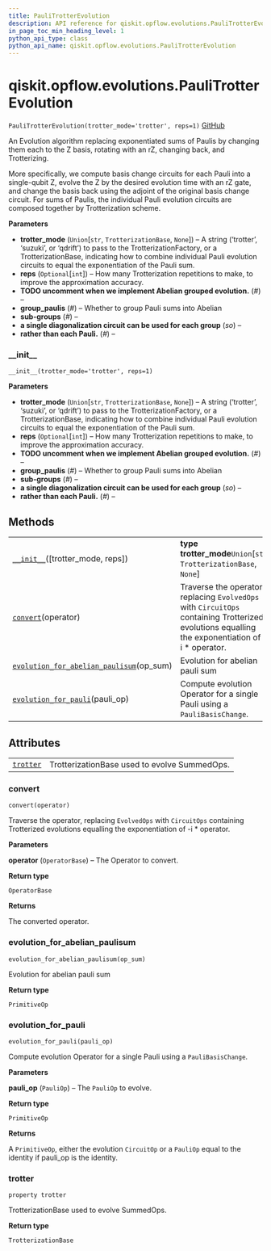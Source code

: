 ```yaml
---
title: PauliTrotterEvolution
description: API reference for qiskit.opflow.evolutions.PauliTrotterEvolution
in_page_toc_min_heading_level: 1
python_api_type: class
python_api_name: qiskit.opflow.evolutions.PauliTrotterEvolution
---
```


# qiskit.opflow\.evolutions.PauliTrotterEvolution

<span id="qiskit.opflow.evolutions.PauliTrotterEvolution" />

`PauliTrotterEvolution(trotter_mode='trotter', reps=1)` [GitHub](https://github.com/qiskit/qiskit/tree/stable/0.17/qiskit/opflow/evolutions/pauli_trotter_evolution.py "view source code")

An Evolution algorithm replacing exponentiated sums of Paulis by changing them each to the Z basis, rotating with an rZ, changing back, and Trotterizing.

More specifically, we compute basis change circuits for each Pauli into a single-qubit Z, evolve the Z by the desired evolution time with an rZ gate, and change the basis back using the adjoint of the original basis change circuit. For sums of Paulis, the individual Pauli evolution circuits are composed together by Trotterization scheme.

**Parameters**

*   **trotter\_mode** (`Union`\[`str`, `TrotterizationBase`, `None`]) – A string (‘trotter’, ‘suzuki’, or ‘qdrift’) to pass to the TrotterizationFactory, or a TrotterizationBase, indicating how to combine individual Pauli evolution circuits to equal the exponentiation of the Pauli sum.
*   **reps** (`Optional`\[`int`]) – How many Trotterization repetitions to make, to improve the approximation accuracy.
*   **TODO uncomment when we implement Abelian grouped evolution.** (*#*) –
*   **group\_paulis** (*#*) – Whether to group Pauli sums into Abelian
*   **sub-groups** (*#*) –
*   **a single diagonalization circuit can be used for each group** (*so*) –
*   **rather than each Pauli.** (*#*) –

### \_\_init\_\_

<span id="qiskit.opflow.evolutions.PauliTrotterEvolution.__init__" />

`__init__(trotter_mode='trotter', reps=1)`

**Parameters**

*   **trotter\_mode** (`Union`\[`str`, `TrotterizationBase`, `None`]) – A string (‘trotter’, ‘suzuki’, or ‘qdrift’) to pass to the TrotterizationFactory, or a TrotterizationBase, indicating how to combine individual Pauli evolution circuits to equal the exponentiation of the Pauli sum.
*   **reps** (`Optional`\[`int`]) – How many Trotterization repetitions to make, to improve the approximation accuracy.
*   **TODO uncomment when we implement Abelian grouped evolution.** (*#*) –
*   **group\_paulis** (*#*) – Whether to group Pauli sums into Abelian
*   **sub-groups** (*#*) –
*   **a single diagonalization circuit can be used for each group** (*so*) –
*   **rather than each Pauli.** (*#*) –

## Methods

|                                                                                                                                                                                                             |                                                                                                                                                   |
| ----------------------------------------------------------------------------------------------------------------------------------------------------------------------------------------------------------- | ------------------------------------------------------------------------------------------------------------------------------------------------- |
| [`__init__`](#qiskit.opflow.evolutions.PauliTrotterEvolution.__init__ "qiskit.opflow.evolutions.PauliTrotterEvolution.__init__")(\[trotter\_mode, reps])                                                    | **type trotter\_mode**`Union`\[`str`, `TrotterizationBase`, `None`]                                                                               |
| [`convert`](#qiskit.opflow.evolutions.PauliTrotterEvolution.convert "qiskit.opflow.evolutions.PauliTrotterEvolution.convert")(operator)                                                                     | Traverse the operator, replacing `EvolvedOps` with `CircuitOps` containing Trotterized evolutions equalling the exponentiation of -i \* operator. |
| [`evolution_for_abelian_paulisum`](#qiskit.opflow.evolutions.PauliTrotterEvolution.evolution_for_abelian_paulisum "qiskit.opflow.evolutions.PauliTrotterEvolution.evolution_for_abelian_paulisum")(op\_sum) | Evolution for abelian pauli sum                                                                                                                   |
| [`evolution_for_pauli`](#qiskit.opflow.evolutions.PauliTrotterEvolution.evolution_for_pauli "qiskit.opflow.evolutions.PauliTrotterEvolution.evolution_for_pauli")(pauli\_op)                                | Compute evolution Operator for a single Pauli using a `PauliBasisChange`.                                                                         |

## Attributes

|                                                                                                                               |                                              |
| ----------------------------------------------------------------------------------------------------------------------------- | -------------------------------------------- |
| [`trotter`](#qiskit.opflow.evolutions.PauliTrotterEvolution.trotter "qiskit.opflow.evolutions.PauliTrotterEvolution.trotter") | TrotterizationBase used to evolve SummedOps. |

### convert

<span id="qiskit.opflow.evolutions.PauliTrotterEvolution.convert" />

`convert(operator)`

Traverse the operator, replacing `EvolvedOps` with `CircuitOps` containing Trotterized evolutions equalling the exponentiation of -i \* operator.

**Parameters**

**operator** (`OperatorBase`) – The Operator to convert.

**Return type**

`OperatorBase`

**Returns**

The converted operator.

### evolution\_for\_abelian\_paulisum

<span id="qiskit.opflow.evolutions.PauliTrotterEvolution.evolution_for_abelian_paulisum" />

`evolution_for_abelian_paulisum(op_sum)`

Evolution for abelian pauli sum

**Return type**

`PrimitiveOp`

### evolution\_for\_pauli

<span id="qiskit.opflow.evolutions.PauliTrotterEvolution.evolution_for_pauli" />

`evolution_for_pauli(pauli_op)`

Compute evolution Operator for a single Pauli using a `PauliBasisChange`.

**Parameters**

**pauli\_op** (`PauliOp`) – The `PauliOp` to evolve.

**Return type**

`PrimitiveOp`

**Returns**

A `PrimitiveOp`, either the evolution `CircuitOp` or a `PauliOp` equal to the identity if pauli\_op is the identity.

### trotter

<span id="qiskit.opflow.evolutions.PauliTrotterEvolution.trotter" />

`property trotter`

TrotterizationBase used to evolve SummedOps.

**Return type**

`TrotterizationBase`

